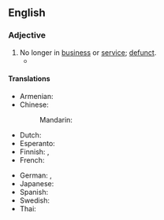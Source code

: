 ==English==

===Adjective===
{{head|en|adjective}}

# No longer in [[business]] or [[service]]; [[defunct]].
#* {{quote-journal|en|March 11 2022|url=https://www.theguardian.com/football/2022/mar/11/chelsea-in-crisis-but-there-is-no-will-to-leave-club-on-their-knees-roman-abramovich|David Hytner|Chelsea are in crisis but there is no will to leave club on their knees|{{w|The Guardian}}
|passage=The first thing to say is that the world and European champions, who have won 21 trophies since Abramovich’s takeover in 2003 – more than any other English club during the period – will surely not be put '''out of business''', however hard the financial restrictions that have been brought against them appear.}}

====Translations====
{{trans-top|no longer in business}}
* Armenian: {{t-needed|hy}}
* Chinese:
*: Mandarin: {{t-needed|cmn}}
* Dutch: {{t|nl|buiten bedrijf}}
* Esperanto: {{t-needed|eo}}
* Finnish: {{t|fi|lakkautettu}}, {{t|fi|[[joka|jonka]] [[toiminta]] [[olla|on]] [[lopettaa|lopetettu]]}}
* French: {{t-needed|fr}}
{{trans-mid}}
* German: {{t+|de|außer Betrieb}} {{qualifier|device}}, {{t|de|nicht mehr im Geschäft}} {{qualifier|person}}
* Japanese: {{t-needed|ja}}
* Spanish: {{t-needed|es}}
* Swedish: {{t-needed|sv}}
* Thai: {{t-needed|th}}
{{trans-bottom}}

{{c|en|Business}}